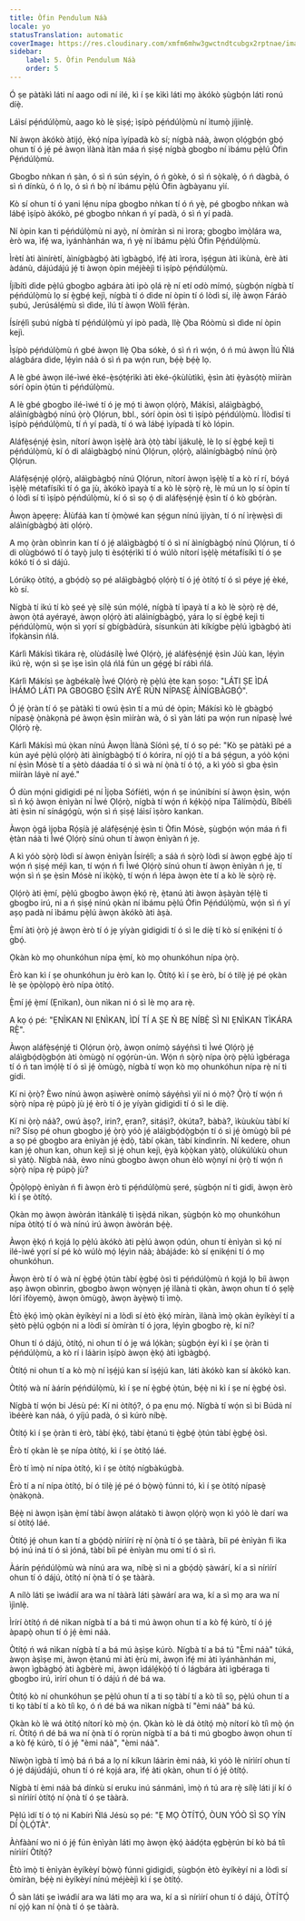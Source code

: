 ```yaml
---
title: Òfin Pendulum Náà
locale: yo
statusTranslation: automatic
coverImage: https://res.cloudinary.com/xmfm6mhw3gwctndtcubgx2rptnae/image/upload/v1741354419/small_cover_la_gran_rebelion_28716e29d2.webp
sidebar:
    label: 5. Òfin Pendulum Náà
    order: 5
---
```

Ó ṣe pàtàkì láti ní aago odi ní ilé, kì í ṣe kìkì láti mọ àkókò ṣùgbọ́n láti ronú díẹ̀.

Láìsí pẹ́ńdúlọ̀mù, aago kò lè ṣiṣẹ́; ìṣípò pẹ́ńdúlọ̀mù ní ìtumọ̀ jíjinlẹ̀.

Ní àwọn àkókò àtijọ́, ẹ̀kọ́ nípa ìyípadà kò sí; nígbà náà, àwọn ọlọ́gbọ́n gbọ́ ohun tí ó jẹ́ pé àwọn ìlànà ìtàn máa ń ṣiṣẹ́ nígbà gbogbo ní ìbámu pẹ̀lú Òfin Pẹ́ńdúlọ̀mù.

Gbogbo nǹkan ń ṣàn, ó sì ń sún sẹ́yìn, ó ń gòkè, ó sì ń sọ̀kalẹ̀, ó ń dàgbà, ó sì ń dínkù, ó ń lọ, ó sì ń bọ̀ ní ìbámu pẹ̀lú Òfin àgbàyanu yìí.

Kò sí ohun tí ó yani lẹ́nu nípa gbogbo nǹkan tí ó ń yẹ̀, pé gbogbo nǹkan wà lábẹ́ ìṣípò àkókò, pé gbogbo nǹkan ń yí padà, ó sì ń yí padà.

Ní òpin kan ti pẹ́ńdúlọ̀mù ni ayọ̀, ní òmíràn sì ni ìrora; gbogbo ìmọ̀lára wa, èrò wa, ìfẹ́ wa, ìyánhànhán wa, ń yẹ̀ ní ìbámu pẹ̀lú Òfin Pẹ́ńdúlọ̀mù.

Ìrètí àti àìnírètí, àìnígbàgbọ́ àti ìgbàgbọ́, ìfẹ́ àti ìrora, ìṣẹ́gun àti ìkùnà, èrè àti àdánù, dájúdájú jẹ́ ti àwọn òpin méjèèjì ti ìṣípò pẹ́ńdúlọ̀mù.

Íjíbítì dìde pẹ̀lú gbogbo agbára àti ipò ọlá rẹ̀ ní etí odò mímọ́, ṣùgbọ́n nígbà tí pẹ́ńdúlọ̀mù lọ sí ẹ̀gbẹ́ kejì, nígbà tí ó dìde ní òpin tí ó lòdì sí, ilẹ̀ àwọn Fáráò ṣubú, Jerúsálẹ́mù sì dìde, ìlú tí àwọn Wòlíì fẹ́ràn.

Ísírẹ́lì ṣubú nígbà tí pẹ́ńdúlọ̀mù yí ipò padà, Ilẹ̀ Ọba Róòmù sì dìde ní òpin kejì.

Ìṣípò pẹ́ńdúlọ̀mù ń gbé àwọn Ilẹ̀ Ọba sókè, ó sì ń rì wọ́n, ó ń mú àwọn Ìlú Ńlá alágbára dìde, lẹ́yìn náà ó sì ń pa wọ́n run, bẹ́ẹ̀ bẹ́ẹ̀ lọ.

A lè gbé àwọn ilé-ìwé èké-ẹ̀sọ́tẹ́rìkì àti èké-ọ́kùlùtìkì, ẹ̀sìn àti ẹ̀yàsọ́tọ̀ mìíràn sórí òpin ọ̀tún ti pẹ́ńdúlọ̀mù.

A lè gbé gbogbo ilé-ìwé tí ó jẹ mọ́ ti àwọn ọlọ́rọ̀, Mákísì, aláìgbàgbọ́, aláìnígbàgbọ́ nínú ọ̀rọ̀ Ọlọ́run, bbl., sórí òpin òsì ti ìṣípò pẹ́ńdúlọ̀mù. Ìlòdìsí ti ìṣípò pẹ́ńdúlọ̀mù, tí ń yí padà, tí ó wà lábẹ́ ìyípadà tí kò lópin.

Aláfẹ̀sẹ́njẹ́ ẹ̀sìn, nítorí àwọn ìṣẹ̀lẹ̀ àrà ọ̀tọ̀ tàbí ìjákulẹ̀, lè lọ sí ẹ̀gbẹ́ kejì ti pẹ́ńdúlọ̀mù, kí ó di aláìgbàgbọ́ nínú Ọlọ́run, ọlọ́rọ̀, aláìnígbàgbọ́ nínú ọ̀rọ̀ Ọlọ́run.

Aláfẹ̀sẹ́njẹ́ ọlọ́rọ̀, aláìgbàgbọ́ nínú Ọlọ́run, nítorí àwọn ìṣẹ̀lẹ̀ tí a kò rí rí, bóyá ìṣẹ̀lẹ̀ métafísíkì tí ó ga jù, àkókò ìpayà tí a kò lè sọ̀rọ̀ rẹ̀, lè mú un lọ sí òpin tí ó lòdì sí ti ìṣípò pẹ́ńdúlọ̀mù, kí ó sì sọ ọ́ di aláfẹ̀sẹ́njẹ́ ẹ̀sìn tí ó kò gbọ́ràn.

Àwọn àpẹẹrẹ: Àlùfáà kan tí ọ̀mọ̀wé kan ṣẹ́gun nínú ìjiyàn, tí ó ní ìrẹ̀wẹ̀sì di aláìnígbàgbọ́ àti ọlọ́rọ̀.

A mọ ọ̀ràn obìnrin kan tí ó jẹ́ aláìgbàgbọ́ tí ó sì ní àìnígbàgbọ́ nínú Ọlọ́run, tí ó di olùgbówó tí ó tayọ̀ julọ ti èsọ́tẹ́rìkì tí ó wúlò nítorí ìṣẹ̀lẹ̀ métafísíkì tí ó ṣe kókó tí ó sì dájú.

Lórúkọ òtítọ́, a gbọ́dọ̀ sọ pé aláìgbàgbọ́ ọlọ́rọ̀ tí ó jẹ́ òtítọ́ tí ó sì péye jẹ́ èké, kò sí.

Nígbà tí ikú tí kò ṣeé yẹ̀ sílẹ̀ sún mọ́lé, nígbà tí ìpayà tí a kò lè sọ̀rọ̀ rẹ̀ dé, àwọn ọ̀tá ayérayé, àwọn ọlọ́rọ̀ àti aláìnígbàgbọ́, yára lọ sí ẹ̀gbẹ́ kejì ti pẹ́ńdúlọ̀mù, wọ́n sì yọrí sí gbígbàdúrà, sísunkún àti kíkígbe pẹ̀lú ìgbàgbọ́ àti ìfọkànsìn ńlá.

Kárlì Mákísì tìkára rẹ̀, olùdásílẹ̀ Ìwé Ọlọ́rọ̀, jẹ́ aláfẹ̀sẹ́njẹ́ ẹ̀sìn Júù kan, lẹ́yìn ikú rẹ̀, wọ́n sì ṣe ìṣe ìsìn ọlá ńlá fún un gẹ́gẹ́ bí rábì ńlá.

Kárlì Mákísì ṣe àgbékalẹ̀ Ìwé Ọlọ́rọ̀ rẹ̀ pẹ̀lú ète kan ṣoṣo: "LÁTI ṢE ÌDÁ ÌHÁMÓ LÁTI PA GBOGBO Ẹ̀SÌN AYÉ RÚN NÍPASẸ̀ ÀÌNÍGBÀGBỌ́".

Ó jẹ́ ọ̀ràn tí ó ṣe pàtàkì ti owú ẹ̀sìn tí a mú dé òpin; Mákísì kò lè gbàgbọ́ nípasẹ̀ ọ̀nàkọnà pé àwọn ẹ̀sìn mìíràn wà, ó sì yàn láti pa wọ́n run nípasẹ̀ Ìwé Ọlọ́rọ̀ rẹ̀.

Kárlì Mákísì mú ọ̀kan nínú Àwọn Ìlànà Síónì ṣẹ́, tí ó sọ pé: "Kò ṣe pàtàkì pé a kún ayé pẹ̀lú ọlọ́rọ̀ àti àìnígbàgbọ́ tí ó kóríra, ní ọjọ́ tí a bá ṣẹ́gun, a yóò kọ́ni ní ẹ̀sìn Mósè tí a ṣètò dáadáa tí ó sì wà ní ọ̀nà tí ó tọ́, a kì yóò sì gba ẹ̀sìn mìíràn láyè ní ayé."

Ó dùn mọ́ni gidigidi pé ní Ìjọba Sófíétì, wọ́n ń ṣe inúnibíni sí àwọn ẹ̀sìn, wọ́n sì ń kọ́ àwọn ènìyàn ní Ìwé Ọlọ́rọ̀, nígbà tí wọ́n ń kẹ́kọ̀ọ́ nípa Tálímọ̀dù, Bíbélì àti ẹ̀sìn ní sínágọ́gù, wọ́n sì ń ṣiṣẹ́ láìsí ìṣòro kankan.

Àwọn ọ̀gá ìjọba Rọ́ṣíà jẹ́ aláfẹ̀sẹ́njẹ́ ẹ̀sìn ti Òfin Mósè, ṣùgbọ́n wọ́n máa ń fi ẹ̀tàn náà ti Ìwé Ọlọ́rọ̀ sínú ohun tí àwọn ènìyàn ń jẹ.

A kì yóò sọ̀rọ̀ lòdì sí àwọn ènìyàn Ísírẹ́lì; a sáà ń sọ̀rọ̀ lòdì sí àwọn ẹgbẹ́ àjọ tí wọ́n ń ṣiṣẹ́ méjì kan, tí wọ́n ń fi Ìwé Ọlọ́rọ̀ sínú ohun tí àwọn ènìyàn ń jẹ, tí wọ́n sì ń ṣe ẹ̀sìn Mósè ní ìkọ̀kọ̀, tí wọ́n ń lépa àwọn ète tí a kò lè sọ̀rọ̀ rẹ̀.

Ọlọ́rọ̀ àti ẹ̀mí, pẹ̀lú gbogbo àwọn ẹ̀kọ́ rẹ̀, ẹ̀tanú àti àwọn àṣàyàn tẹ́lẹ̀ ti gbogbo irú, ni a ń ṣiṣẹ́ nínú ọkàn ní ìbámu pẹ̀lú Òfin Pẹ́ńdúlọ̀mù, wọ́n sì ń yí aṣọ padà ní ìbámu pẹ̀lú àwọn àkókò àti àṣà.

Ẹ̀mí àti ọ̀rọ̀ jẹ́ àwọn èrò tí ó jẹ yíyàn gidigidi tí ó sì le díẹ̀ tí kò sí ẹnikẹ́ni tí ó gbọ́.

Ọkàn kò mọ ohunkóhun nípa ẹ̀mí, kò mọ ohunkóhun nípa ọ̀rọ̀.

Èrò kan kì í ṣe ohunkóhun ju èrò kan lọ. Òtítọ́ kì í ṣe èrò, bí ó tilẹ̀ jẹ́ pé ọkàn lè ṣe ọ̀pọ̀lọpọ̀ èrò nípa òtítọ́.

Ẹ̀mí jẹ́ ẹ̀mí (Ẹnìkan), òun nìkan ni ó sì lè mọ ara rẹ̀.

A kọ ọ́ pé: "ẸNÌKAN NI ẸNÌKAN, ÌDÍ TÍ A ṢE Ń BẸ NÍBẸ̀ SÌ NI ẸNÌKAN TÌKÁRA RẸ̀".

Àwọn aláfẹ̀sẹ́njẹ́ ti Ọlọ́run ọ̀rọ̀, àwọn onímọ̀ sáyẹ́ǹsì ti Ìwé Ọlọ́rọ̀ jẹ́ aláìgbọ́dọ̀gbọ́n àti òmùgọ̀ ní ọgọ́rùn-ún. Wọ́n ń sọ̀rọ̀ nípa ọ̀rọ̀ pẹ̀lú ìgbéraga tí ó ń tan ìmọ́lẹ̀ tí ó sì jẹ́ òmùgọ̀, nígbà tí wọn kò mọ ohunkóhun nípa rẹ̀ ní ti gidi.

Kí ni ọ̀rọ̀? Èwo nínú àwọn aṣiwèrè onímọ̀ sáyẹ́ǹsì yìí ni ó mọ̀? Ọ̀rọ̀ tí wọ́n ń sọ̀rọ̀ nípa rẹ̀ púpọ̀ jù jẹ́ èrò tí ó jẹ yíyàn gidigidi tí ó sì le díẹ̀.

Kí ni ọ̀rọ̀ náà?, owú àṣọ?, irin?, ẹran?, sitáṣì?, òkúta?, bàbà?, ìkùukùu tàbí kí ni? Sísọ pé ohun gbogbo jẹ́ ọ̀rọ̀ yóò jẹ́ aláìgbọ́dọ̀gbọ́n tí ó sì jẹ́ òmùgọ̀ bíi pé a sọ pé gbogbo ara ènìyàn jẹ́ ẹ̀dọ̀, tàbí ọkàn, tàbí kíndìnrín. Ní kedere, ohun kan jẹ́ ohun kan, ohun kejì sì jẹ́ ohun kejì, ẹ̀yà kọ̀ọ̀kan yàtọ̀, olúkúlùkù ohun sì yàtọ̀. Nígbà náà, èwo nínú gbogbo àwọn ohun èlò wọ̀nyí ni ọ̀rọ̀ tí wọ́n ń sọ̀rọ̀ nípa rẹ̀ púpọ̀ jù?

Ọ̀pọ̀lọpọ̀ ènìyàn ń fi àwọn èrò ti pẹ́ńdúlọ̀mù ṣeré, ṣùgbọ́n ní ti gidi, àwọn èrò kì í ṣe òtítọ́.

Ọkàn mọ àwọn àwòrán ìtànkálẹ̀ ti ìṣẹ̀dá nìkan, ṣùgbọ́n kò mọ ohunkóhun nípa òtítọ́ tí ó wà nínú irú àwọn àwòrán bẹ́ẹ̀.

Àwọn ẹ̀kọ́ ń kọjá lọ pẹ̀lú àkókò àti pẹ̀lú àwọn ọdún, ohun tí ènìyàn sì kọ́ ní ilé-ìwé yọrí sí pé kò wúlò mọ́ lẹ́yìn náà; àbájáde: kò sí ẹnikẹ́ni tí ó mọ ohunkóhun.

Àwọn èrò tí ó wà ní ẹ̀gbẹ́ ọ̀tún tàbí ẹ̀gbẹ́ òsì ti pẹ́ńdúlọ̀mù ń kọjá lọ bíi àwọn aṣọ àwọn obìnrin, gbogbo àwọn wọ̀nyẹn jẹ́ ìlànà ti ọkàn, àwọn ohun tí ó ṣẹlẹ̀ lórí ìfòyemọ̀, àwọn òmùgọ̀, àwọn àyẹ̀wọ̀ ti ìmọ̀.

Ètò ẹ̀kọ́ ìmọ̀ ọkàn èyíkèyí ni a lòdì sí ètò ẹ̀kọ́ míràn, ìlànà ìmọ̀ ọkàn èyíkèyí tí a ṣètò pẹ̀lú ọgbọ́n ni a lòdì sí òmíràn tí ó jọra, lẹ́yìn gbogbo rẹ̀, kí ni?

Ohun tí ó dájú, òtítọ́, ni ohun tí ó jẹ wá lọ́kàn; ṣùgbọ́n èyí kì í ṣe ọ̀ràn ti pẹ́ńdúlọ̀mù, a kò rí i láàrin ìṣípò àwọn ẹ̀kọ́ àti ìgbàgbọ́.

Òtítọ́ ni ohun tí a kò mọ̀ ní ìṣẹ́jú kan sí ìṣẹ́jú kan, láti àkókò kan sí àkókò kan.

Òtítọ́ wà ní àárín pẹ́ńdúlọ̀mù, kì í ṣe ní ẹ̀gbẹ́ ọ̀tún, bẹ́ẹ̀ ni kì í ṣe ní ẹ̀gbẹ́ òsì.

Nígbà tí wọ́n bi Jésù pé: Kí ni òtítọ́?, ó pa ẹnu mọ́. Nígbà tí wọ́n sì bi Búdà ní ìbéèrè kan náà, ó yíjú padà, ó sì kúrò níbẹ̀.

Òtítọ́ kì í ṣe ọ̀ràn ti èrò, tàbí ẹ̀kọ́, tàbí ẹ̀tanú ti ẹ̀gbẹ́ ọ̀tún tàbí ẹ̀gbẹ́ òsì.

Èrò tí ọkàn lè ṣe nípa òtítọ́, kì í ṣe òtítọ́ láé.

Èrò tí ìmọ̀ ní nípa òtítọ́, kì í ṣe òtítọ́ nígbàkúgbà.

Èrò tí a ní nípa òtítọ́, bí ó tilẹ̀ jẹ́ pé ó bọ̀wọ̀ fúnni tó, kì í ṣe òtítọ́ nípasẹ̀ ọ̀nàkọnà.

Bẹ́ẹ̀ ni àwọn ìṣàn ẹ̀mí tàbí àwọn alátakò ti àwọn ọlọ́rọ̀ wọn kì yóò lè darí wa sí òtítọ́ láé.

Òtítọ́ jẹ́ ohun kan tí a gbọ́dọ̀ nírìírí rẹ̀ ní ọ̀nà tí ó ṣe tààrà, bíi pé ènìyàn fi ìka bọ́ inú iná tí ó sì jóná, tàbí bíi pé ènìyàn mu omi tí ó sì rì.

Àárín pẹ́ńdúlọ̀mù wà nínú ara wa, níbẹ̀ sì ni a gbọ́dọ̀ ṣàwárí, kí a sì nírìírí ohun tí ó dájú, òtítọ́ ní ọ̀nà tí ó ṣe tààrà.

A nílò láti ṣe ìwádìí ara wa ní tààrà láti ṣàwárí ara wa, kí a sì mọ ara wa ní ìjìnlẹ̀.

Ìrírí òtítọ́ ń dé nìkan nígbà tí a bá ti mú àwọn ohun tí a kò fẹ́ kúrò, tí ó jẹ́ àpapọ̀ ohun tí ó jẹ́ èmi náà.

Òtítọ́ ń wá nìkan nígbà tí a bá mú àṣìṣe kúrò. Nígbà tí a bá tú "Èmi náà" túká, àwọn àṣìṣe mi, àwọn ẹ̀tanú mi àti ẹ̀rù mi, àwọn ìfẹ́ mi àti ìyánhànhán mi, àwọn ìgbàgbọ́ àti àgbèrè mi, àwọn ìdálẹ́kọ̀ọ́ tí ó lágbára àti ìgbéraga ti gbogbo irú, ìrírí ohun tí ó dájú ń dé bá wa.

Òtítọ́ kò ní ohunkóhun ṣe pẹ̀lú ohun tí a ti sọ tàbí tí a kò tíì sọ, pẹ̀lú ohun tí a ti kọ tàbí tí a kò tíì kọ, ó ń dé bá wa nìkan nígbà tí "èmi náà" bá kú.

Ọkàn kò lè wá òtítọ́ nítorí kò mọ̀ ọ́n. Ọkàn kò lè dá òtítọ́ mọ̀ nítorí kò tíì mọ̀ ọ́n rí. Òtítọ́ ń dé bá wa ní ọ̀nà tí ó rọrùn nígbà tí a bá ti mú gbogbo àwọn ohun tí a kò fẹ́ kúrò, tí ó jẹ́ "èmi náà", "èmi náà".

Níwọ̀n ìgbà tí ìmọ̀ bá ń bá a lọ ní kíkun láàrin èmi náà, kì yóò lè nírìírí ohun tí ó jẹ́ dájúdájú, ohun tí ó ré kọjá ara, ìfẹ́ àti ọkàn, ohun tí ó jẹ́ òtítọ́.

Nígbà tí èmi náà bá dínkù sí eruku inú sánmánì, ìmọ̀ ń tú ara rẹ̀ sílẹ̀ láti jí kí ó sì nírìírí òtítọ́ ní ọ̀nà tí ó ṣe tààrà.

Pẹ̀lú ìdí tí ó tọ́ ni Kabírì Ńlá Jésù sọ pé: "Ẹ MỌ ÒTÍTỌ́, ÒUN YÓÒ SÌ SỌ YÍN DÍ Ọ̀LỌ́TÀ".

Àǹfààní wo ni ó jẹ́ fún ènìyàn láti mọ àwọn ẹ̀kọ́ àádọ́ta ẹgbẹ̀rún bí kò bá tíì nírìírí Òtítọ́?

Ètò ìmọ̀ ti ènìyàn èyíkèyí bọ̀wọ̀ fúnni gidigidi, ṣùgbọ́n ètò èyíkèyí ni a lòdì sí òmíràn, bẹ́ẹ̀ ni èyíkèyí nínú méjèèjì kì í ṣe òtítọ́.

Ó sàn láti ṣe ìwádìí ara wa láti mọ ara wa, kí a sì nírìírí ohun tí ó dájú, ÒTÍTỌ́ ní ọjọ́ kan ní ọ̀nà tí ó ṣe tààrà.

